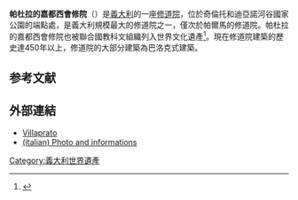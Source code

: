 {{世界文化遺產概要表
| site_img = File:Certosa di Padula - la facciata sulla corte esterna (XVI secolo - 1723).jpg
| site_img_capt =
| site_img_width = 300px
| zh_name = 带[[帕埃斯图姆|帕埃斯图姆]]和[[韦利亚|韦利亚]]的考古地点的[[奇伦托和迪亚诺河谷国家公园|奇伦托和迪亚诺河谷国家公园]]和帕杜拉的嘉都西会修院
| en_name = Cilento and Vallo di Diano National Park with the Archeological Sites of Paestum and Velia, and the Certosa di Padula
| fr_name = Parc national du Cilento et du Vallo Diano, avec les sites archéologiques de Paestum et Velia et la Chartreuse de Padula
| country = {{ITA}}
| Region = 欧洲和北美地区
| criterion_c = (iii) (iv)
| rg_year = 1998
| ex_rg_year =
| remarks =
| ID = 842
| org_url = http://whc.unesco.org/en/list/842
| map_img =
| map_img_width =
| locator_x =
}}
'''帕杜拉的嘉都西會修院'''（{{lang-it|Certosa di Padula}}）是[[義大利|義大利]]的一座[[修道院|修道院]]，位於奇倫托和迪亞諾河谷國家公園的端點處，是義大利規模最大的修道院之一，僅次於帕爾馬的修道院。帕杜拉的嘉都西會修院也被聯合國教科文組織列入世界文化遺產<ref>{{cite web|url=http://whc.unesco.org/en/list/842|title=Cilento and Vallo di Diano National Park with the Archeological Sites of Paestum and Velia, and the Certosa di Padula|publisher=UNESCO|date=|accessdate=2014-11-04|archive-date=2017-07-11|archive-url=https://web.archive.org/web/20170711133541/http://whc.unesco.org/en/list/842|dead-url=no}}</ref>。現在修道院建築的歷史達450年以上，修道院的大部分建築為巴洛克式建築。

== 参考文献 ==
{{reflist}}

==外部連結==
*[http://www.villaprato.com/padula.htm Villaprato] {{Wayback|url=http://www.villaprato.com/padula.htm |date=20131223100523 }}
*[http://www.padula.info (italian) Photo and informations] {{Wayback|url=http://www.padula.info/ |date=20200805134653 }}

{{意大利世界遗产}}
[[Category:義大利世界遺產|Category:義大利世界遺產]]